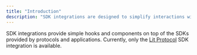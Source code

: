 ```yaml
---
title: "Introduction"
description: "SDK integrations are designed to simplify interactions with protocols and applications that offer SDKs for use."
---
```


SDK integrations provide simple hooks and components on top of the SDKs provided by protocols and applications. Currently, only the [Lit Protocol](/integration/sdk/lit-protocol) SDK integration is available.